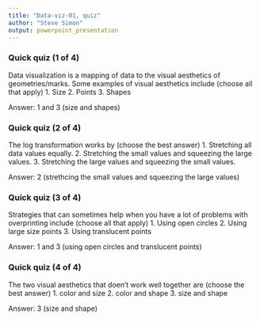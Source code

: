 ```yaml
---
title: "Data-viz-01, quiz"
author: "Steve Simon"
output: powerpoint_presentation
---
```


### Quick quiz (1 of 4)
Data visualization is a mapping of data to the visual aesthetics of geometries/marks. Some examples of visual aesthetics include (choose all that apply)
1. Size
2. Points
3. Shapes

<div class="notes">

Answer: 1 and 3 (size and shapes)

</div>

### Quick quiz (2 of 4)
The log transformation works by (choose the best answer)
1. Stretching all data values equally.
2. Stretching the small values and squeezing the large values.
3. Stretching the large values and squeezing the small values.

<div class="notes">

Answer: 2 (strethcing the small values and squeezing the large values)

</div>

### Quick quiz (3 of 4)
Strategies that can sometimes help when you have a lot of problems with overprinting include (choose all that apply)
1. Using open circles
2. Using large size points
3. Using translucent points

<div class="notes">

Answer: 1 and 3 (using open circles and translucent points)

</div>

### Quick quiz (4 of 4)
The two visual aesthetics that doen't work well together are (choose the best answer)
1. color and size
2. color and shape
3. size and shape

<div class="notes">

Answer: 3 (size and shape)

</div>
